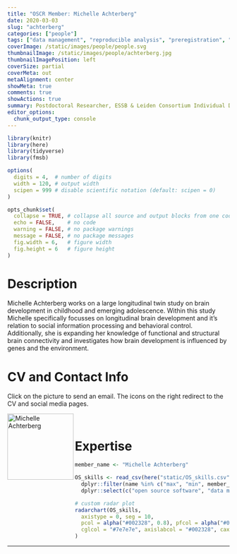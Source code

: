 ```yaml
---
title: "OSCR Member: Michelle Achterberg"
date: 2020-03-03
slug: "achterberg"
categories: ["people"]
tags: ["data management", "reproducible analysis", "preregistration", "school-essb"] # top 3 categories + unique + school
coverImage: /static/images/people/people.svg
thumbnailImage: /static/images/people/achterberg.jpg
thumbnailImagePosition: left
coverSize: partial
coverMeta: out
metaAlignment: center
showMeta: true
comments: true
showActions: true
summary: Postdoctoral Researcher, ESSB & Leiden Consortium Individual Development
editor_options: 
  chunk_output_type: console
---
```


```r

library(knitr)
library(here)
library(tidyverse)
library(fmsb)

options(
  digits = 4,  # number of digits
  width = 120, # output width
  scipen = 999 # disable scientific notation (default: scipen = 0)
)

opts_chunk$set(
  collapse = TRUE, # collapse all source and output blocks from one code chunk into a single block
  echo = FALSE,    # no code
  warning = FALSE, # no package warnings
  message = FALSE, # no package messages
  fig.width = 6,   # figure width
  fig.height = 6   # figure height
)

```

# Description

Michelle Achterberg works on a large longitudinal twin study on brain development in childhood and emerging adolescence. Within this study Michelle specifically focusses on longitudinal brain development and it’s relation to social information processing and behavioral control. Additionally, she is expanding her knowledge of functional and structural brain connectivity and investigates how brain development is influenced by genes and the environment.

# CV and Contact Info

Click on the picture to send an email. The icons on the right redirect to the CV and social media pages.

<!-- EMAIL -->
<p>
  <a href="mailto:achterberg@essb.eur.nl">
  <img border="0" alt="Michelle Achterberg" src="/achterberg/achterberg.jpg" width="150" height="150" align="left">
  </a>
</p>

<!-- CV -->
<p align="center">
  <a href="https://www.michelleachterberg.nl/about" class="fa fa-file fa-2x" style="color:#00B969;">
  </a>
</p>

<!-- TWITTER -->
<p align="center">
  <a href="https://twitter.com/_MAchterberg" class="fa fa-twitter fa-2x">
  </a>
</p>

<!-- RESEARCHGATE -->
<p align="center">
  <a href="https://www.researchgate.net/profile/Michelle_Achterberg" class="ai ai-researchgate fa-2x" style="color:#000000;">
  </a>
</p>

<BR>

# Expertise

```r

member_name <- "Michelle Achterberg"

OS_skills <- read_csv(here("static/OS_skills.csv")) %>%
  dplyr::filter(name %in% c("max", "min", member_name)) %>%
  dplyr::select(c("open source software", "data management", "data sharing", "reproducible analysis", "preregistration", "open access"))

# custom radar plot
radarchart(OS_skills,
  axistype = 0, seg = 10,
  pcol = alpha("#002328", 0.8), pfcol = alpha("#00B969", 0.6), plwd = 4, centerzero = TRUE, # polygon
  cglcol = "#7e7e7e", axislabcol = "#002328", caxislabels = seq(0, 10, 2), cglwd = 0.8 # grid
)

```

***


